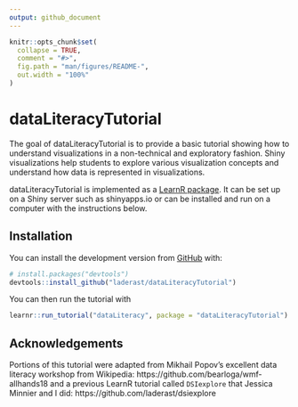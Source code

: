 ```yaml
---
output: github_document
---
```


<!-- README.md is generated from README.Rmd. Please edit that file -->

```r
knitr::opts_chunk$set(
  collapse = TRUE,
  comment = "#>",
  fig.path = "man/figures/README-",
  out.width = "100%"
)
```
# dataLiteracyTutorial

The goal of dataLiteracyTutorial is to provide a basic tutorial showing how to understand visualizations in a non-technical and exploratory fashion. Shiny visualizations help students to explore various visualization concepts and understand how data is represented in visualizations.

dataLiteracyTutorial is implemented as a [LearnR package](https://rstudio.github.io/learnr/). It can be set up on a Shiny server such as shinyapps.io or can be installed and run on a computer with the instructions below.

## Installation

You can install the development version from [GitHub](https://github.com/) with:

``` r
# install.packages("devtools")
devtools::install_github("laderast/dataLiteracyTutorial")
```

You can then run the tutorial with

```r
learnr::run_tutorial("dataLiteracy", package = "dataLiteracyTutorial")
```

## Acknowledgements

Portions of this tutorial were adapted from Mikhail Popov's excellent data literacy workshop from Wikipedia: https://github.com/bearloga/wmf-allhands18 and a previous LearnR tutorial called `DSIexplore` that Jessica Minnier and I did: https://github.com/laderast/dsiexplore 
